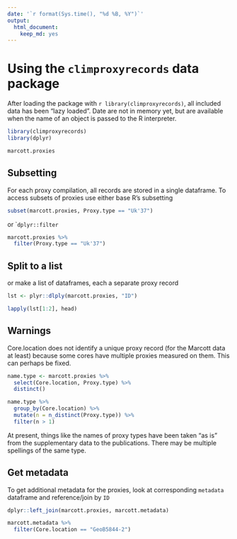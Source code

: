 ```yaml
---
date: '`r format(Sys.time(), "%d %B, %Y")`'
output: 
  html_document: 
    keep_md: yes
---
```


# Using the `climproxyrecords` data package

After loading the package with `r library(climproxyrecords)`, all included data has been "lazy loaded". Date are not in memory yet, but are available when the name of an object is passed to the R interpreter.

```r
library(climproxyrecords)
library(dplyr)

marcott.proxies
```

## Subsetting

For each proxy compilation, all records are stored in a single dataframe. To access subsets of proxies use either base R's subsetting 

```r
subset(marcott.proxies, Proxy.type == "Uk'37")
```

or ``dplyr::filter`

```r
marcott.proxies %>% 
  filter(Proxy.type == "Uk'37")
```

## Split to a list

or make a list of dataframes, each a separate proxy record

```r
lst <- plyr::dlply(marcott.proxies, "ID")

lapply(lst[1:2], head)
```



## **Warnings**

Core.location does not identify a unique proxy record (for the Marcott data at least) because some cores have multiple proxies measured on them. This can perhaps be fixed.

```r
name.type <- marcott.proxies %>% 
  select(Core.location, Proxy.type) %>% 
  distinct()

name.type %>% 
  group_by(Core.location) %>% 
  mutate(n = n_distinct(Proxy.type)) %>% 
  filter(n > 1)
```


At present, things like the names of proxy types have been taken "as is" from the supplementary data to the publications. There may be multiple spellings of the same type.


## Get metadata

To get additional metadata for the proxies, look at corresponding `metadata` dataframe and reference/join by `ID`

```r
dplyr::left_join(marcott.proxies, marcott.metadata)

marcott.metadata %>% 
  filter(Core.location == "GeoB5844-2")
```




